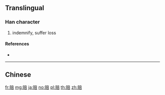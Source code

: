 {{character info/new}}
{{also|賠}}
==Translingual==

===Han character===
{{Han char|rn=154|rad=贝|as=08|sn=12|four=|canj=BOYTR}}

# indemnify, suffer loss

====References====
* {{Han ref|kx=1213.211|hdz=63650.110|uh=8D54|ud=36180}}

----

==Chinese==
{{zh-see|賠}}

[[fr:赔]]
[[mg:赔]]
[[ja:赔]]
[[no:赔]]
[[pl:赔]]
[[th:赔]]
[[zh:赔]]
